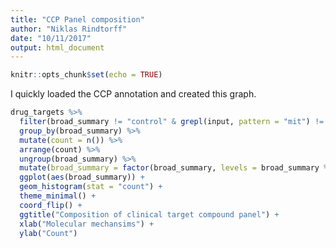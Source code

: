 ```yaml
---
title: "CCP Panel composition"
author: "Niklas Rindtorff"
date: "10/11/2017"
output: html_document
---
```


```r
knitr::opts_chunk$set(echo = TRUE)
```

I quickly loaded the CCP annotation and created this graph. 

```r
drug_targets %>%
  filter(broad_summary != "control" & grepl(input, pattern = "mit") != TRUE) %>%
  group_by(broad_summary) %>%
  mutate(count = n()) %>%
  arrange(count) %>%
  ungroup(broad_summary) %>%
  mutate(broad_summary = factor(broad_summary, levels = broad_summary %>% unique())) %>%
  ggplot(aes(broad_summary)) + 
  geom_histogram(stat = "count") +
  theme_minimal() + 
  coord_flip() + 
  ggtitle("Composition of clinical target compound panel") + 
  xlab("Molecular mechansims") + 
  ylab("Count")
  
```

